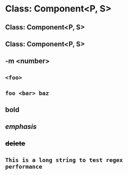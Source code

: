 # Class: Component\<P, S\>

## Class: Component\<P, S\>

## Class: Component&lt;P, S&gt;

## -m \<number\>

## `<foo>`

## `foo <bar> baz`

## **bold**

## _emphasis_

## ~~delete~~

## `This is a long string to test regex performance`
